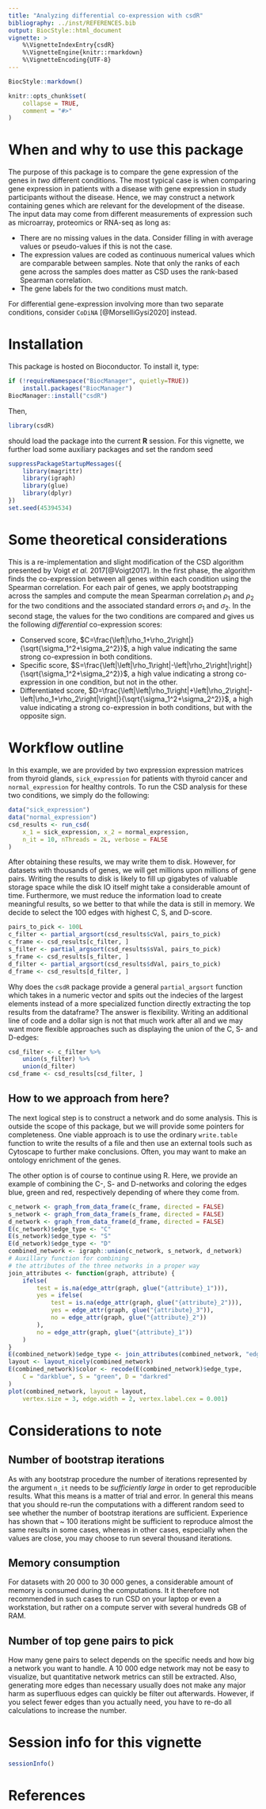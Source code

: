 ```yaml
---
title: "Analyzing differential co-expression with csdR"
bibliography: ../inst/REFERENCES.bib
output: BiocStyle::html_document
vignette: >
    %\VignetteIndexEntry{csdR}
    %\VignetteEngine{knitr::rmarkdown}
    %\VignetteEncoding{UTF-8}
---
```


```r
BiocStyle::markdown()
```

```r
knitr::opts_chunk$set(
    collapse = TRUE,
    comment = "#>"
)
```

# When and why to use this package
The purpose of this package is to compare the gene expression of the genes
in *two* different conditions.
The most typical case is when comparing gene expression in patients
with a disease with gene expression in study participants without the disease.
Hence, we may construct a network containing genes which are relevant
for the development of the disease.
The input data may come from different measurements of expression such as
microarray, proteomics or RNA-seq as long as:

- There are no missing values in the data.
Consider filling in with average values
or pseudo-values if this is not the case.
- The expression values are coded as continuous numerical values which
are comparable between samples.
Note that only the ranks of each gene across the samples does matter
as CSD uses the rank-based Spearman correlation.
- The gene labels for the two conditions must match.

For differential gene-expression involving more than two separate conditions,
consider `CoDiNA` [@MorselliGysi2020] instead.

# Installation

This package is hosted on Bioconductor. To install it, type:

```r
if (!requireNamespace("BiocManager", quietly=TRUE))
    install.packages("BiocManager")
BiocManager::install("csdR")
```

Then,

```r
library(csdR)
```

should load the package into the current **R** session.
For this vignette, we further load some auxiliary packages
and set the random seed

```r
suppressPackageStartupMessages({
    library(magrittr)
    library(igraph)
    library(glue)
    library(dplyr)
})
set.seed(45394534)
```



# Some theoretical considerations

This is a re-implementation and slight modification of the CSD algorithm
presented by Voigt _et al._ 2017[@Voigt2017].
In the first phase, the algorithm finds the co-expression between
all genes within each condition using the Spearman correlation.
For each pair of genes, we apply bootstrapping across the samples
and compute the mean Spearman correlation
$\rho_1$ and $\rho_2$ for the two conditions and the associated
standard errors $\sigma_1$ and $\sigma_2$.
In the second stage, the values for the two conditions are compared and gives us
the following *differential* co-expression scores:

* Conserved score, 
$C=\frac{\left|\rho_1+\rho_2\right|}{\sqrt{\sigma_1^2+\sigma_2^2}}$,
a high value indicating the same strong co-expression in both conditions.
* Specific score,
$S=\frac{\left|\left|\rho_1\right|-\left|\rho_2\right|\right|}{\sqrt{\sigma_1^2+\sigma_2^2}}$,
a high value indicating a strong co-expression in one condition,
but not in the other.
* Differentiated score,
$D=\frac{\left|\left|\rho_1\right|+\left|\rho_2\right|-\left|\rho_1+\rho_2\right|\right|}{\sqrt{\sigma_1^2+\sigma_2^2}}$,
a high value indicating a strong co-expression in both conditions,
but with the opposite sign.




# Workflow outline

In this example, we are provided by two expression expression matrices
from thyroid glands,
`sick_expression` for patients with thyroid cancer
and `normal_expression` for healthy controls.
To run the CSD analysis for these two conditions, we simply do the following:
```r
data("sick_expression")
data("normal_expression")
csd_results <- run_csd(
    x_1 = sick_expression, x_2 = normal_expression,
    n_it = 10, nThreads = 2L, verbose = FALSE
)
```

After obtaining these results, we may write them to disk.
However, for datasets with thousands of genes,
we will get millions upon millions of gene pairs.
Writing the results to disk is likely to fill up gigabytes
of valuable storage space
while the disk IO itself might take a considerable amount of time.
Furthermore, we must reduce the information load to create meaningful results,
so we better to that while the data is still in memory.
We decide to select the 100 edges with highest C, S, and D-score.

```r
pairs_to_pick <- 100L
c_filter <- partial_argsort(csd_results$cVal, pairs_to_pick)
c_frame <- csd_results[c_filter, ]
s_filter <- partial_argsort(csd_results$sVal, pairs_to_pick)
s_frame <- csd_results[s_filter, ]
d_filter <- partial_argsort(csd_results$dVal, pairs_to_pick)
d_frame <- csd_results[d_filter, ]
```

Why does the `csdR` package provide a general `partial_argsort` function
which takes in a numeric vector 
and spits out the indecies of the largest elements
instead of a more specialized function
directly extracting the top results from the dataframe?
The answer is flexibility.
Writing an additional line of code and a dollar sign
is not that much work after all
and we may want more flexible approaches such
as displaying the union of the C, S- and D-edges:

```r
csd_filter <- c_filter %>%
    union(s_filter) %>%
    union(d_filter)
csd_frame <- csd_results[csd_filter, ]
```

## How to we approach from here?

The next logical step is to construct a network and do some analysis.
This is outside the scope of this package,
but we will provide some pointers for completeness.
One viable approach is to use the ordinary `write.table` function
to write the results of a file
and then use an external tools such as Cytoscape to further make conclusions.
Often, you may want to make an ontology enrichment of the genes.

The other option is of course to continue using R.
Here, we provide an example of combining the C-, S- and D-networks
and coloring the edges blue, green and red,
respectively depending of where they come from.
```r
c_network <- graph_from_data_frame(c_frame, directed = FALSE)
s_network <- graph_from_data_frame(s_frame, directed = FALSE)
d_network <- graph_from_data_frame(d_frame, directed = FALSE)
E(c_network)$edge_type <- "C"
E(s_network)$edge_type <- "S"
E(d_network)$edge_type <- "D"
combined_network <- igraph::union(c_network, s_network, d_network)
# Auxillary function for combining
# the attributes of the three networks in a proper way
join_attributes <- function(graph, attribute) {
    ifelse(
        test = is.na(edge_attr(graph, glue("{attribute}_1"))),
        yes = ifelse(
            test = is.na(edge_attr(graph, glue("{attribute}_2"))),
            yes = edge_attr(graph, glue("{attribute}_3")),
            no = edge_attr(graph, glue("{attribute}_2"))
        ),
        no = edge_attr(graph, glue("{attribute}_1"))
    )
}
E(combined_network)$edge_type <- join_attributes(combined_network, "edge_type")
layout <- layout_nicely(combined_network)
E(combined_network)$color <- recode(E(combined_network)$edge_type,
    C = "darkblue", S = "green", D = "darkred"
)
plot(combined_network, layout = layout,
    vertex.size = 3, edge.width = 2, vertex.label.cex = 0.001)
```



# Considerations to note

## Number of bootstrap iterations
As with any bootstrap procedure the number of iterations represented by
the argument `n_it` needs to be *sufficiently large* 
in order to get reproducible results.
What this means is a matter of trial and error.
In general this means that you should re-run the computations
with a different random seed to see whether
the number of bootstrap iterations are sufficient.
Experience has shown that ~ 100 iterations might
be sufficient to reproduce almost the same results in some cases,
whereas in other cases,
especially when the values are close,
you may choose to run several thousand iterations.

## Memory consumption

For datasets with 20 000 to 30 000 genes,
a considerable amount of memory is consumed during the computations.
It it therefore not recommended in such cases to run CSD on your laptop
or even a workstation,
but rather on a compute server with several hundreds GB of RAM.

## Number of top gene pairs to pick

How many gene pairs to select depends on the specific needs
and how big a network you want to handle.
A 10 000 edge network may not be easy to visualize,
but quantitative network metrics can still be extracted.
Also, generating more edges than necessary usually does not make
any major harm as superfluous edges can quickly be filter out afterwards.
However, if you select fewer edges than you actually need,
you have to re-do all calculations to increase the number.

# Session info for this vignette
```r
sessionInfo()
```



# References
